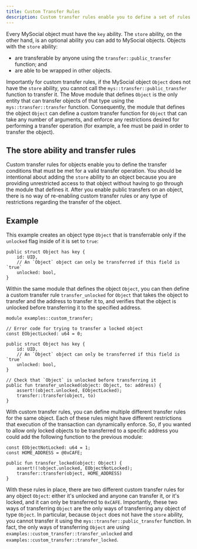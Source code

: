 ```yaml
---
title: Custom Transfer Rules
description: Custom transfer rules enable you to define a set of rules that must be met before MySocial considers a transfer operation valid.
---
```


Every MySocial object must have the `key` ability. The `store` ability, on the other hand, is an optional ability you can add to MySocial objects. Objects with the `store` ability:

- are transferable by anyone using the `transfer::public_transfer` function; and
- are able to be wrapped in other objects.

Importantly for custom transfer rules, if the MySocial object `Object` does not have the `store` ability, you cannot call the `mys::transfer::public_transfer` function to transfer it. The Move module that defines `Object` is the only entity that can transfer objects of that type using the `mys::transfer::transfer` function. Consequently, the module that defines the object `Object` can define a custom transfer function for `Object` that can take any number of arguments, and enforce any restrictions desired for performing a transfer operation (for example, a fee must be paid in order to transfer the object).

## The store ability and transfer rules

Custom transfer rules for objects enable you to define the transfer conditions that must be met for a valid transfer operation. You should be intentional about adding the `store` ability to an object because you are providing unrestricted access to that object without having to go through the module that defines it. After you enable public transfers on an object, there is no way of re-enabling custom transfer rules or any type of restrictions regarding the transfer of the object.

## Example

This example creates an object type `Object` that is transferrable only if the `unlocked` flag inside of it is set to `true`:

```move
public struct Object has key {
    id: UID,
    // An `Object` object can only be transferred if this field is `true`
    unlocked: bool,
}
```

Within the same module that defines the object `Object`, you can then define a custom transfer rule `transfer_unlocked` for `Object` that takes the object to transfer and the address to transfer it to, and verifies that the object is unlocked before transferring it to the specified address.

```move
module examples::custom_transfer;

// Error code for trying to transfer a locked object
const EObjectLocked: u64 = 0;

public struct Object has key {
    id: UID,
    // An `Object` object can only be transferred if this field is `true`
    unlocked: bool,
}

// Check that `Object` is unlocked before transferring it
public fun transfer_unlocked(object: Object, to: address) {
    assert!(object.unlocked, EObjectLocked);
    transfer::transfer(object, to)
}
```

With custom transfer rules, you can define multiple different transfer rules for the same object. Each of these rules might have different restrictions that execution of the transaction can dynamically enforce. So, if you wanted to allow only locked objects to be transferred to a specific address you could add the following function to the previous module:

```move
const EObjectNotLocked: u64 = 1;
const HOME_ADDRESS = @0xCAFE;

public fun transfer_locked(object: Object) {
    assert!(!object.unlocked, EObjectNotLocked);
    transfer::transfer(object, HOME_ADDRESS)
}
```

With these rules in place, there are two different custom transfer rules for any object `Object`: either it's unlocked and anyone can transfer it, or it's locked, and it can only be transferred to `0xCAFE`. Importantly, these two ways of transferring `Object` are the only ways of transferring any object of type `Object`. In particular, because `Object` does not have the `store` ability, you cannot transfer it using the `mys::transfer::public_transfer` function. In fact, the only ways of transferring `Object` are using `examples::custom_transfer::transfer_unlocked` and `examples::custom_transfer::transfer_locked`.
